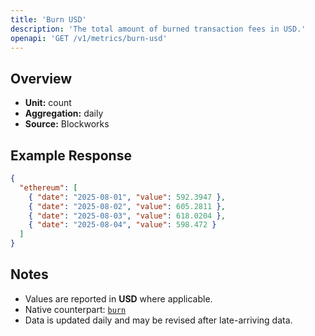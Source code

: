 ```yaml
---
title: 'Burn USD'
description: 'The total amount of burned transaction fees in USD.'
openapi: 'GET /v1/metrics/burn-usd'
---
```


## Overview

- **Unit:** count
- **Aggregation:** daily
- **Source:** Blockworks



## Example Response

```json
{
  "ethereum": [
    { "date": "2025-08-01", "value": 592.3947 },
    { "date": "2025-08-02", "value": 605.2811 },
    { "date": "2025-08-03", "value": 618.0204 },
    { "date": "2025-08-04", "value": 598.472 }
  ]
}
```

## Notes
- Values are reported in **USD** where applicable.
- Native counterpart: [`burn`](/api-reference/metrics/ethereum/burn)
- Data is updated daily and may be revised after late-arriving data.

